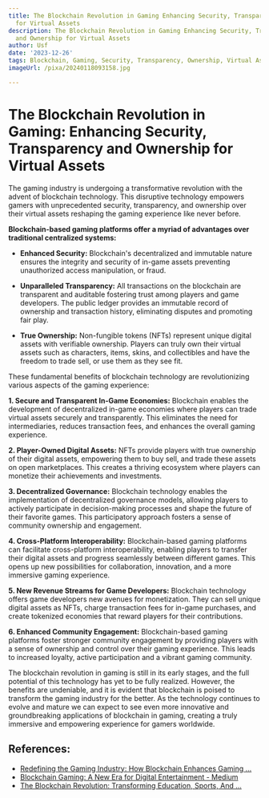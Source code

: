 ```yaml
---
title: The Blockchain Revolution in Gaming Enhancing Security, Transparency, and Ownership
  for Virtual Assets
description: The Blockchain Revolution in Gaming Enhancing Security, Transparency,
  and Ownership for Virtual Assets
author: Usf
date: '2023-12-26'
tags: Blockchain, Gaming, Security, Transparency, Ownership, Virtual Assets
imageUrl: /pixa/20240118093158.jpg

---
```

# The Blockchain Revolution in Gaming: Enhancing Security, Transparency  and Ownership for Virtual Assets

The gaming industry is undergoing a transformative revolution  with the advent of blockchain technology.  This disruptive technology empowers gamers with unprecedented security, transparency, and ownership over their virtual assets reshaping the gaming experience like never before.

**Blockchain-based gaming platforms offer  a myriad of advantages  over traditional centralized  systems:**

- **Enhanced Security:** Blockchain's decentralized and immutable nature ensures the  integrity and security of  in-game assets preventing unauthorized access manipulation, or fraud.

- **Unparalleled  Transparency:** All transactions on the blockchain are transparent and  auditable  fostering trust among  players and  game developers. The public ledger provides  an immutable record of ownership and transaction history, eliminating disputes and promoting fair play.

- **True Ownership:** Non-fungible tokens (NFTs) represent unique  digital assets with verifiable ownership. Players can truly own their virtual assets such  as characters,  items, skins, and collectibles and have the freedom to  trade sell, or use them as they see fit.

These fundamental benefits of blockchain technology are revolutionizing various aspects of  the gaming experience:

**1. Secure and  Transparent In-Game Economies:** Blockchain enables the development of  decentralized in-game economies where players can trade virtual assets securely and transparently. This eliminates the need for intermediaries, reduces transaction fees, and enhances the overall gaming  experience.

**2. Player-Owned  Digital Assets:** NFTs provide players with true ownership of their digital assets, empowering them to buy sell, and trade these assets on open marketplaces. This creates a thriving ecosystem where players  can monetize their achievements and investments.

**3.  Decentralized Governance:** Blockchain technology  enables the implementation of decentralized governance  models, allowing players to actively  participate in decision-making processes  and shape the future of their favorite games.  This participatory  approach  fosters a  sense of community ownership and engagement.

**4. Cross-Platform Interoperability:** Blockchain-based gaming platforms can  facilitate cross-platform interoperability,  enabling players to transfer their digital assets and progress seamlessly between different games.  This opens up new possibilities for collaboration, innovation, and a more immersive gaming experience.

**5. New Revenue  Streams  for Game Developers:** Blockchain technology offers game developers new avenues for monetization. They can sell unique digital assets as  NFTs, charge transaction fees for in-game purchases, and create tokenized economies that reward players for  their contributions.

**6. Enhanced Community Engagement:** Blockchain-based gaming platforms foster stronger community  engagement by providing players with a sense of ownership and control over their gaming experience. This leads to increased loyalty, active participation and a vibrant gaming community.

The blockchain revolution in gaming is still in  its early stages, and the full potential of this technology has yet to be fully realized. However, the benefits are undeniable, and it is evident  that blockchain is poised to transform the gaming industry  for the better. As the technology continues to evolve and mature we can expect to see even  more  innovative and groundbreaking applications of blockchain in  gaming, creating a truly immersive and empowering experience for gamers worldwide.

## References:
- [Redefining the Gaming Industry: How Blockchain Enhances Gaming ...](https://technorely.com/insights/redefining-the-gaming-industry-how-blockchain-enhances-gaming-experiences)
- [Blockchain Gaming: A New Era for Digital Entertainment - Medium](https://medium.com/@syednaadeali512/blockchain-gaming-a-new-era-for-digital-entertainment-42e1888af790)
- [The Blockchain Revolution: Transforming Education, Sports, And ...](https://vietcetera.com/en/the-revolution-of-blockchain-transforming-education-sports-and-esports)
